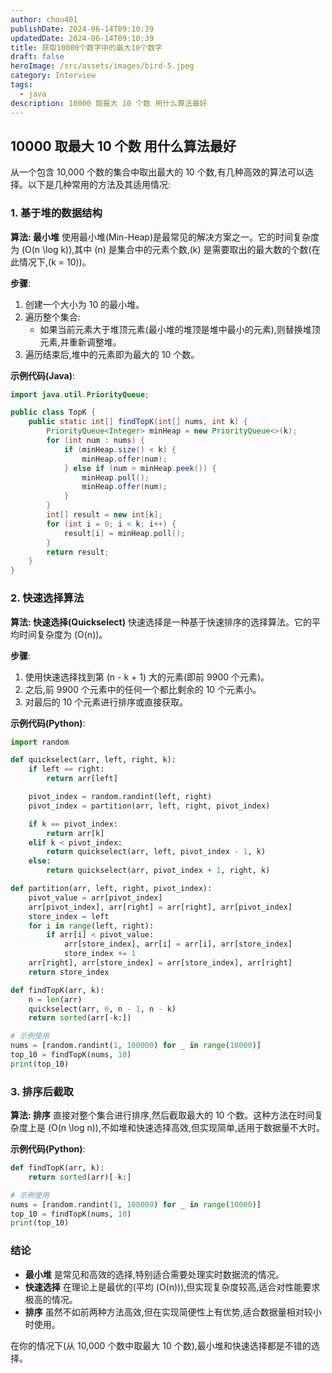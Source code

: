 ```yaml
---
author: chou401
publishDate: 2024-06-14T09:10:39
updatedDate: 2024-06-14T09:10:39
title: 获取10000个数字中的最大10个数字
draft: false
heroImage: /src/assets/images/bird-5.jpeg
category: Interview
tags:
  - java
description: 10000 取最大 10 个数 用什么算法最好
---
```


## 10000 取最大 10 个数 用什么算法最好

从一个包含 10,000 个数的集合中取出最大的 10 个数,有几种高效的算法可以选择。以下是几种常用的方法及其适用情况:

### 1. 基于堆的数据结构

**算法: 最小堆**
使用最小堆(Min-Heap)是最常见的解决方案之一。它的时间复杂度为 \(O(n \log k)\),其中 \(n\) 是集合中的元素个数,\(k\) 是需要取出的最大数的个数(在此情况下,\(k = 10\))。

**步骤**:

1. 创建一个大小为 10 的最小堆。
2. 遍历整个集合:
   - 如果当前元素大于堆顶元素(最小堆的堆顶是堆中最小的元素),则替换堆顶元素,并重新调整堆。
3. 遍历结束后,堆中的元素即为最大的 10 个数。

**示例代码(Java)**:

```java
import java.util.PriorityQueue;

public class TopK {
    public static int[] findTopK(int[] nums, int k) {
        PriorityQueue<Integer> minHeap = new PriorityQueue<>(k);
        for (int num : nums) {
            if (minHeap.size() < k) {
                minHeap.offer(num);
            } else if (num > minHeap.peek()) {
                minHeap.poll();
                minHeap.offer(num);
            }
        }
        int[] result = new int[k];
        for (int i = 0; i < k; i++) {
            result[i] = minHeap.poll();
        }
        return result;
    }
}
```

### 2. 快速选择算法

**算法: 快速选择(Quickselect)**
快速选择是一种基于快速排序的选择算法。它的平均时间复杂度为 \(O(n)\)。

**步骤**:

1. 使用快速选择找到第 \(n - k + 1\) 大的元素(即前 9900 个元素)。
2. 之后,前 9900 个元素中的任何一个都比剩余的 10 个元素小。
3. 对最后的 10 个元素进行排序或直接获取。

**示例代码(Python)**:

```python
import random

def quickselect(arr, left, right, k):
    if left == right:
        return arr[left]

    pivot_index = random.randint(left, right)
    pivot_index = partition(arr, left, right, pivot_index)

    if k == pivot_index:
        return arr[k]
    elif k < pivot_index:
        return quickselect(arr, left, pivot_index - 1, k)
    else:
        return quickselect(arr, pivot_index + 1, right, k)

def partition(arr, left, right, pivot_index):
    pivot_value = arr[pivot_index]
    arr[pivot_index], arr[right] = arr[right], arr[pivot_index]
    store_index = left
    for i in range(left, right):
        if arr[i] < pivot_value:
            arr[store_index], arr[i] = arr[i], arr[store_index]
            store_index += 1
    arr[right], arr[store_index] = arr[store_index], arr[right]
    return store_index

def findTopK(arr, k):
    n = len(arr)
    quickselect(arr, 0, n - 1, n - k)
    return sorted(arr[-k:])

# 示例使用
nums = [random.randint(1, 100000) for _ in range(10000)]
top_10 = findTopK(nums, 10)
print(top_10)
```

### 3. 排序后截取

**算法: 排序**
直接对整个集合进行排序,然后截取最大的 10 个数。这种方法在时间复杂度上是 \(O(n \log n)\),不如堆和快速选择高效,但实现简单,适用于数据量不大时。

**示例代码(Python)**:

```python
def findTopK(arr, k):
    return sorted(arr)[-k:]

# 示例使用
nums = [random.randint(1, 100000) for _ in range(10000)]
top_10 = findTopK(nums, 10)
print(top_10)
```

### 结论

- **最小堆** 是常见和高效的选择,特别适合需要处理实时数据流的情况。
- **快速选择** 在理论上是最优的(平均 \(O(n)\)),但实现复杂度较高,适合对性能要求极高的情况。
- **排序** 虽然不如前两种方法高效,但在实现简便性上有优势,适合数据量相对较小时使用。

在你的情况下(从 10,000 个数中取最大 10 个数),最小堆和快速选择都是不错的选择。
